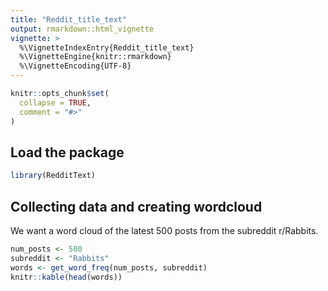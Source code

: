 ```yaml
---
title: "Reddit_title_text"
output: rmarkdown::html_vignette
vignette: >
  %\VignetteIndexEntry{Reddit_title_text}
  %\VignetteEngine{knitr::rmarkdown}
  %\VignetteEncoding{UTF-8}
---
```


```r
knitr::opts_chunk$set(
  collapse = TRUE,
  comment = "#>"
)
```

## Load the package

```r
library(RedditText)
```

## Collecting data and creating wordcloud
We want a word cloud of the latest 500 posts from the subreddit r/Rabbits.

```r
num_posts <- 500
subreddit <- "Rabbits"
words <- get_word_freq(num_posts, subreddit)
knitr::kable(head(words))
```







